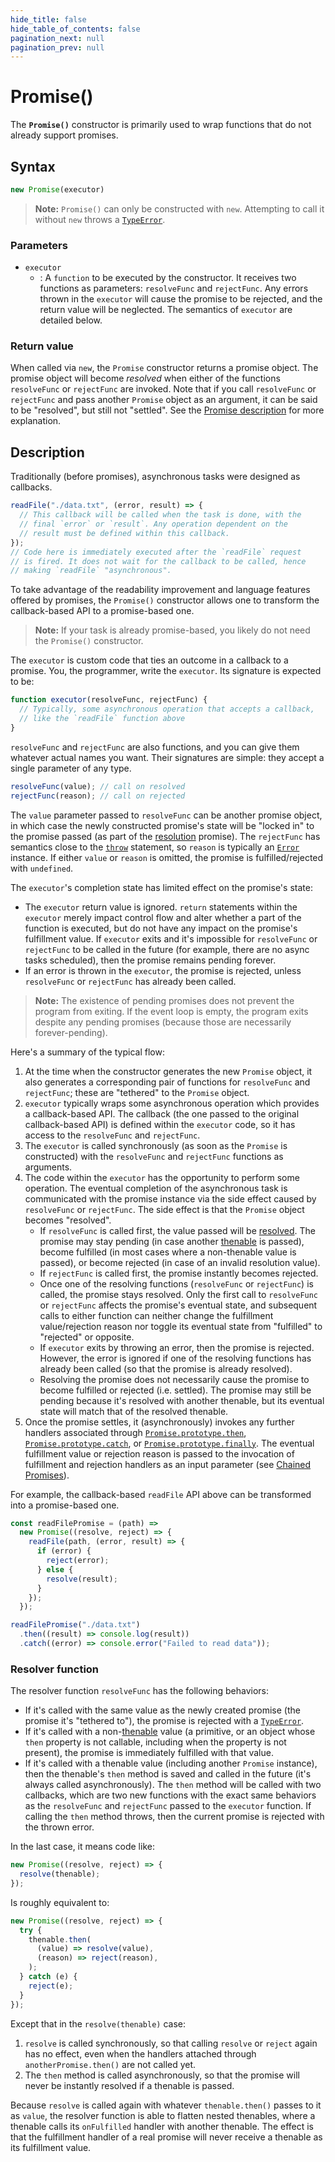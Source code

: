 ```yaml
---
hide_title: false
hide_table_of_contents: false
pagination_next: null
pagination_prev: null
---
```

# Promise()

The **`Promise()`** constructor is primarily used to wrap functions that do not already support promises.

## Syntax

```js
new Promise(executor)
```

> **Note:** `Promise()` can only be constructed with `new`. Attempting to call it without `new` throws a [`TypeError`](../../globals/TypeError/TypeError.md).

### Parameters

- `executor`
  - : A `function` to be executed by the constructor. It receives two functions as parameters: `resolveFunc` and `rejectFunc`. Any errors thrown in the `executor` will cause the promise to be rejected, and the return value will be neglected. The semantics of `executor` are detailed below.

### Return value

When called via `new`, the `Promise` constructor returns a promise object. The promise object will become _resolved_ when either of the functions `resolveFunc` or `rejectFunc` are invoked. Note that if you call `resolveFunc` or `rejectFunc` and pass another `Promise` object as an argument, it can be said to be "resolved", but still not "settled". See the [Promise description](https://developer.mozilla.org/docs/Web/JavaScript/Reference/Global_Objects/Promise#description) for more explanation.

## Description

Traditionally (before promises), asynchronous tasks were designed as callbacks.

```js
readFile("./data.txt", (error, result) => {
  // This callback will be called when the task is done, with the
  // final `error` or `result`. Any operation dependent on the
  // result must be defined within this callback.
});
// Code here is immediately executed after the `readFile` request
// is fired. It does not wait for the callback to be called, hence
// making `readFile` "asynchronous".
```

To take advantage of the readability improvement and language features offered by promises, the `Promise()` constructor allows one to transform the callback-based API to a promise-based one.

> **Note:** If your task is already promise-based, you likely do not need the `Promise()` constructor.

The `executor` is custom code that ties an outcome in a callback to a promise. You, the programmer, write the `executor`. Its signature is expected to be:

```js
function executor(resolveFunc, rejectFunc) {
  // Typically, some asynchronous operation that accepts a callback,
  // like the `readFile` function above
}
```

`resolveFunc` and `rejectFunc` are also functions, and you can give them whatever actual names you want. Their signatures are simple: they accept a single parameter of any type.

```js
resolveFunc(value); // call on resolved
rejectFunc(reason); // call on rejected
```

The `value` parameter passed to `resolveFunc` can be another promise object, in which case the newly constructed promise's state will be "locked in" to the promise passed (as part of the [resolution](#resolver_function) promise). The `rejectFunc` has semantics close to the [`throw`](https://developer.mozilla.org/docs/Web/JavaScript/Reference/Statements/throw) statement, so `reason` is typically an [`Error`](../../globals/Error/Error.md) instance. If either `value` or `reason` is omitted, the promise is fulfilled/rejected with `undefined`.

The `executor`'s completion state has limited effect on the promise's state:

- The `executor` return value is ignored. `return` statements within the `executor` merely impact control flow and alter whether a part of the function is executed, but do not have any impact on the promise's fulfillment value. If `executor` exits and it's impossible for `resolveFunc` or `rejectFunc` to be called in the future (for example, there are no async tasks scheduled), then the promise remains pending forever.
- If an error is thrown in the `executor`, the promise is rejected, unless `resolveFunc` or `rejectFunc` has already been called.

> **Note:** The existence of pending promises does not prevent the program from exiting. If the event loop is empty, the program exits despite any pending promises (because those are necessarily forever-pending).

Here's a summary of the typical flow:

1. At the time when the constructor generates the new `Promise` object, it also generates a corresponding pair of functions for `resolveFunc` and `rejectFunc`; these are "tethered" to the `Promise` object.
2. `executor` typically wraps some asynchronous operation which provides a callback-based API. The callback (the one passed to the original callback-based API) is defined within the `executor` code, so it has access to the `resolveFunc` and `rejectFunc`.
3. The `executor` is called synchronously (as soon as the `Promise` is constructed) with the `resolveFunc` and `rejectFunc` functions as arguments.
4. The code within the `executor` has the opportunity to perform some operation. The eventual completion of the asynchronous task is communicated with the promise instance via the side effect caused by `resolveFunc` or `rejectFunc`. The side effect is that the `Promise` object becomes "resolved".
   - If `resolveFunc` is called first, the value passed will be [resolved](#resolver_function). The promise may stay pending (in case another [thenable](https://developer.mozilla.org/docs/Web/JavaScript/Reference/Global_Objects/Promise#thenables) is passed), become fulfilled (in most cases where a non-thenable value is passed), or become rejected (in case of an invalid resolution value).
   - If `rejectFunc` is called first, the promise instantly becomes rejected.
   - Once one of the resolving functions (`resolveFunc` or `rejectFunc`) is called, the promise stays resolved. Only the first call to `resolveFunc` or `rejectFunc` affects the promise's eventual state, and subsequent calls to either function can neither change the fulfillment value/rejection reason nor toggle its eventual state from "fulfilled" to "rejected" or opposite.
   - If `executor` exits by throwing an error, then the promise is rejected. However, the error is ignored if one of the resolving functions has already been called (so that the promise is already resolved).
   - Resolving the promise does not necessarily cause the promise to become fulfilled or rejected (i.e. settled). The promise may still be pending because it's resolved with another thenable, but its eventual state will match that of the resolved thenable.
5. Once the promise settles, it (asynchronously) invokes any further handlers associated through [`Promise.prototype.then`](../../globals/Promise/prototype/then.md), [`Promise.prototype.catch`](../../globals/Promise/prototype/catch.md), or [`Promise.prototype.finally`](../../globals/Promise/prototype/finally.md). The eventual fulfillment value or rejection reason is passed to the invocation of fulfillment and rejection handlers as an input parameter (see [Chained Promises](https://developer.mozilla.org/docs/Web/JavaScript/Reference/Global_Objects/Promise#chained_promises)).

For example, the callback-based `readFile` API above can be transformed into a promise-based one.

```js
const readFilePromise = (path) =>
  new Promise((resolve, reject) => {
    readFile(path, (error, result) => {
      if (error) {
        reject(error);
      } else {
        resolve(result);
      }
    });
  });

readFilePromise("./data.txt")
  .then((result) => console.log(result))
  .catch((error) => console.error("Failed to read data"));
```

### Resolver function

The resolver function `resolveFunc` has the following behaviors:

- If it's called with the same value as the newly created promise (the promise it's "tethered to"), the promise is rejected with a [`TypeError`](../../globals/TypeError/TypeError.md).
- If it's called with a non-[thenable](https://developer.mozilla.org/docs/Web/JavaScript/Reference/Global_Objects/Promise#thenables) value (a primitive, or an object whose `then` property is not callable, including when the property is not present), the promise is immediately fulfilled with that value.
- If it's called with a thenable value (including another `Promise` instance), then the thenable's `then` method is saved and called in the future (it's always called asynchronously). The `then` method will be called with two callbacks, which are two new functions with the exact same behaviors as the `resolveFunc` and `rejectFunc` passed to the `executor` function. If calling the `then` method throws, then the current promise is rejected with the thrown error.

In the last case, it means code like:

```js
new Promise((resolve, reject) => {
  resolve(thenable);
});
```

Is roughly equivalent to:

```js
new Promise((resolve, reject) => {
  try {
    thenable.then(
      (value) => resolve(value),
      (reason) => reject(reason),
    );
  } catch (e) {
    reject(e);
  }
});
```

Except that in the `resolve(thenable)` case:

1. `resolve` is called synchronously, so that calling `resolve` or `reject` again has no effect, even when the handlers attached through `anotherPromise.then()` are not called yet.
2. The `then` method is called asynchronously, so that the promise will never be instantly resolved if a thenable is passed.

Because `resolve` is called again with whatever `thenable.then()` passes to it as `value`, the resolver function is able to flatten nested thenables, where a thenable calls its `onFulfilled` handler with another thenable. The effect is that the fulfillment handler of a real promise will never receive a thenable as its fulfillment value.
